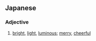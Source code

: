 ==Japanese==

===Adjective===
{{ja-adj|infl=い}}
# {{ja-def|明るい|明い}} [[bright]], [[light]], [[luminous]]; [[merry]], [[cheerful]]